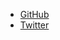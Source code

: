 - [GitHub](https://github.com/johno/gatsby-theme-documentation)
- [Twitter](https://twitter.com/4lpine)
